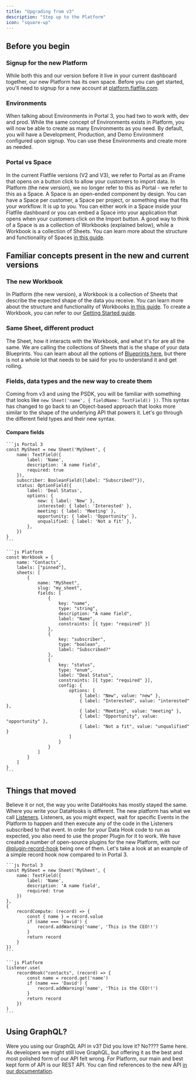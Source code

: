 ```yaml
---
title: "Upgrading from v3"
description: "Step up to the Platform"
icon: "square-up"
---
```


## Before you begin
### Signup for the new Platform
While both this and our version before it live in your current dashboard together, our new Platform has its own space. Before you can get started, you'll need to signup for a new account at [platform.flatfile.com](https://platform.flatfile.com).

### Environments
When talking about Environments in Portal 3, you had two to work with, dev and prod. While the same concept of Environments exists in Platform, you will now be able to create as many Environments as you need. By default, you will have a Development, Production, and Demo Environment configured upon signup. You can use these Environments and create more as needed.

### Portal vs Space
In the current Flatfile versions (V2 and V3), we refer to Portal as an iFrame that opens on a button click to allow your customers to import data. In Platform (the new version), we no longer refer to this as Portal - we refer to this as a Space. A Space is an open-ended component by design. You can have a Space per customer, a Space per project, or something else that fits your workflow. It is up to you. You can either work in a Space inside your Flatfile dashboard or you can embed a Space into your application that opens when your customers click on the Import button. A good way to think of a Space is as a collection of Workbooks (explained below), while a Workbook is a collection of Sheets. You can learn more about the structure and functionality of Spaces [in this guide](/concepts/spaces).

## Familiar concepts present in the new and current versions
### The new Workbook
In Platform (the new version), a Workbook is a collection of Sheets that describe the expected shape of the data you receive. You can learn more about the structure and functionality of Workbooks [in this guide](/concepts/workbooks). To create a Workbook, you can refer to our [Getting Started guide](/quickstart/meet-the-workbook).

### Same Sheet, different product
The Sheet, how it interacts with the Workbook, and what it's for are all the same. We are calling the collections of Sheets that is the shape of your data Blueprints. You can learn about all the options of [Blueprints here](/blueprint/overview), but there is not a whole lot that needs to be said for you to understand it and get rolling.

### Fields, data types and the new way to create them
Coming from v3 and using the PSDK, you will be familiar with something that looks like `new Sheet('name', { fieldName: TextField() })`. This syntax has changed to go back to an Object-based approach that looks more similar to the shape of the underlying API that powers it. Let's go through the different field types and their new syntax.
#### Compare fields
<CodeGroup>

    ```js Portal 3
    const MySheet = new Sheet('MySheet', {
        name: TextField({
            label: 'Name',
            description: 'A name field',
            required: true
        }),
        subscriber: BooleanField({label: "Subscribed?"}),
        status: OptionField({
            label: 'Deal Status',
            options: {
                new: { label: 'New' },
                interested: { label: 'Interested' },
                meeting: { label: 'Meeting' },
                opportunity: { label: 'Opportunity' },
                unqualified: { label: 'Not a fit' },
            },
        })
    }
    ```

    ```js Platform
    const Workbook = {
        name: "Contacts",
        labels: ["pinned"],
        sheets: [
            {
                name: "MySheet",
                slug: "my_sheet",
                fields: [
                    {
                        key: "name",
                        type: "string",
                        description: "A name field",
                        label: "Name",
                        constraints: [{ type: "required" }]
                    },
                    {
                        key: "subscriber",
                        type: "boolean",
                        label: "Subscribed?"
                    },
                    {
                        key: "status",
                        type: "enum",
                        label: "Deal Status",
                        constraints: [{ type: "required" }],
                        config: {
                            options: [
                                { label: "New", value: "new" },
                                { label: "Interested", value: "interested" },
                                { label: "Meeting", value: "meeting" },
                                { label: "Opportunity", value: "opportunity" },
                                { label: "Not a fit", value: "unqualified" }
                            ]
                        }
                    }
                ]
            }
        ]
    }
    ```

</CodeGroup>

## Things that moved
Believe it or not, the way you write DataHooks has mostly stayed the same. Where you write your DataHooks is different. The new platform has what we call [Listeners](/quickstart/meet-the-listener). Listeners, as you might expect, wait for specific Events in the Platform to happen and then execute any of the code in the Listeners subscribed to that event. In order for your Data Hook code to run as expected, you also need to use the proper Plugin for it to work. We have created a number of open-source plugins for the new Platform, with our [@plugin-record-hook](/plugins/transform/record-hook) being one of them. Let's take a look at an example of a simple record hook now compared to in Portal 3.
<CodeGroup>

    ```js Portal 3
    const MySheet = new Sheet('MySheet', {
        name: TextField({
            label: 'Name',
            description: 'A name field',
            required: true
        })
    },
    {
        recordCompute: (record) => {
            const { name } = record.value
            if (name === 'David') {
                record.addWarning('name', 'This is the CEO!!')
            }
            return record
        }
    })
    ```

    ```js Platform
    listener.use(
        recordHook("contacts", (record) => {
            const name = record.get('name')
            if (name === 'David') {
                record.addWarning('name', 'This is the CEO!!')
            }
            return record
        })
    )
    ```

</CodeGroup>

## Using GraphQL?
Were you using our GraphQL API in v3? Did you love it? No???? Same here. As developers we might still love GraphQL, but offering it as the best and most polished form of our API felt wrong. For Platform, our main and best kept form of API is our REST API. You can find references to the new API [in our documentation](https://reference.flatfile.com/docs/api/pgrqb7max440y-introduction).
